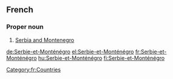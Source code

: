 ==French==

===Proper noun===
{{infl|fr|proper noun|head=[[Serbie]]-et-[[Monténégro]]}}

# [[Serbia and Montenegro]]

[[Category:fr:Countries]]

[[de:Serbie-et-Monténégro]]
[[el:Serbie-et-Monténégro]]
[[fr:Serbie-et-Monténégro]]
[[hu:Serbie-et-Monténégro]]
[[fi:Serbie-et-Monténégro]]